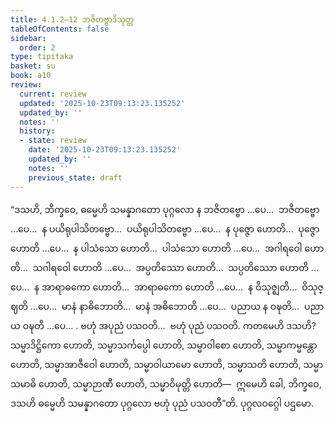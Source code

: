 ```yaml
---
title: 4.1.2–12 ဘဇိတဗ္ဗာဒိသုတ္တ
tableOfContents: false
sidebar:
  order: 2
type: tipitaka
basket: su
book: a10
review:
  current: review
  updated: '2025-10-23T09:13:23.135252'
  updated_by: ''
  notes: ''
  history:
  - state: review
    date: '2025-10-23T09:13:23.135252'
    updated_by: ''
    notes: ''
    previous_state: draft
---
```



<ReviewStatus review={frontmatter.review} showDetails={true} />

<HypothesisAnnotation frontmatter={frontmatter} />

<DynamicBreadcrumb />

<Division number="156–166" book="a10" e="ch" v="17">

<Paragraph number="1153" book="a10">
“ဒသဟိ, ဘိက္ခဝေ, ဓမ္မေဟိ သမန္နာဂတော ပုဂ္ဂလော န ဘဇိတဗ္ဗော …ပေ…  ဘဇိတဗ္ဗော …ပေ…  န ပယိရုပါသိတဗ္ဗော…  ပယိရုပါသိတဗ္ဗော …ပေ…  န ပုဇ္ဇော ဟောတိ…  ပုဇ္ဇော ဟောတိ …ပေ…  န ပါသံသော ဟောတိ…  ပါသံသော ဟောတိ …ပေ…  အဂါရဝေါ ဟောတိ…  သဂါရဝေါ ဟောတိ …ပေ…  အပ္ပတိဿော ဟောတိ…  သပ္ပတိဿော ဟောတိ …ပေ…  န အာရာဓကော ဟောတိ…  အာရာဓကော ဟောတိ …ပေ…  န ဝိသုဇ္ဈတိ…  ဝိသုဇ္ဈတိ …ပေ…  မာနံ နာဓိဘောတိ…  မာနံ အဓိဘောတိ …ပေ…  ပညာယ န ဝဍ္ဎတိ…  ပညာယ ဝဍ္ဎတိ …ပေ… .
</Paragraph>

<Paragraph number="1154" book="a10">
ဗဟုံ အပုညံ ပသဝတိ…  ဗဟုံ ပုညံ ပသဝတိ. ကတမေဟိ ဒသဟိ? သမ္မာဒိဋ္ဌိကော ဟောတိ, သမ္မာသင်္ကပ္ပေါ ဟောတိ, သမ္မာဝါစော ဟောတိ, သမ္မာကမ္မန္တော ဟောတိ, သမ္မာအာဇီဝေါ ဟောတိ, သမ္မာဝါယာမော ဟောတိ, သမ္မာသတိ ဟောတိ, သမ္မာသမာဓိ ဟောတိ, သမ္မာဉာဏီ ဟောတိ, သမ္မာဝိမုတ္တိ ဟောတိ—  ဣမေဟိ ခေါ, ဘိက္ခဝေ, ဒသဟိ ဓမ္မေဟိ သမန္နာဂတော ပုဂ္ဂလော ဗဟုံ ပုညံ ပသဝတီ”တိ.

</Paragraph>
</Division>

<Paragraph number="1155" type="center" book="a10">
ပုဂ္ဂလဝဂ္ဂေါ ပဌမော.
</Paragraph>
